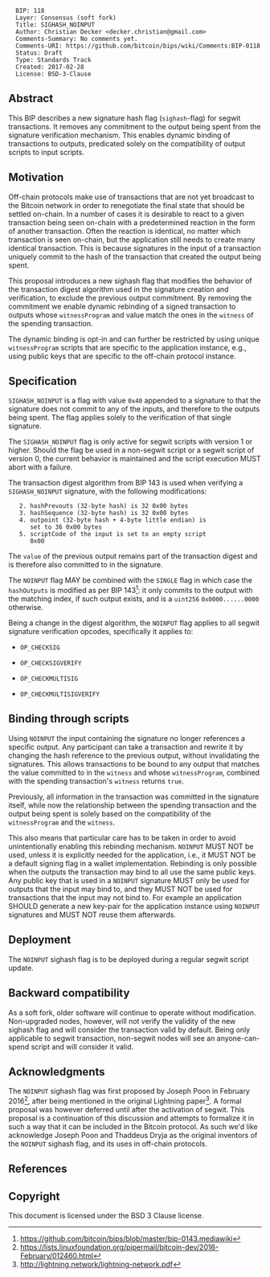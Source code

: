 <pre>
  BIP: 118
  Layer: Consensus (soft fork)
  Title: SIGHASH_NOINPUT
  Author: Christian Decker <decker.christian@gmail.com>
  Comments-Summary: No comments yet.
  Comments-URI: https://github.com/bitcoin/bips/wiki/Comments:BIP-0118
  Status: Draft
  Type: Standards Track
  Created: 2017-02-28
  License: BSD-3-Clause
</pre>

== Abstract ==
This BIP describes a new signature hash flag (<tt>sighash</tt>-flag) for
segwit transactions. It removes any commitment to the output being
spent from the signature verification mechanism. This enables dynamic
binding of transactions to outputs, predicated solely on the
compatibility of output scripts to input scripts.

== Motivation ==
Off-chain protocols make use of transactions that are not yet
broadcast to the Bitcoin network in order to renegotiate the final
state that should be settled on-chain.
In a number of cases it is desirable to react to a given transaction
being seen on-chain with a predetermined reaction in the form of
another transaction.
Often the reaction is identical, no matter which transaction is seen
on-chain, but the application still needs to create many identical
transaction.
This is because signatures in the input of a transaction uniquely
commit to the hash of the transaction that created the output being
spent.

This proposal introduces a new sighash flag that modifies the behavior
of the transaction digest algorithm used in the signature creation and
verification, to exclude the previous output commitment.
By removing the commitment we enable dynamic rebinding of a signed
transaction to outputs whose <tt>witnessProgram</tt> and value match the ones
in the <tt>witness</tt> of the spending transaction.

The dynamic binding is opt-in and can further be restricted by using
unique <tt>witnessProgram</tt> scripts that are specific to the application
instance, e.g., using public keys that are specific to the off-chain
protocol instance.

== Specification ==
<tt>SIGHASH_NOINPUT</tt> is a flag with value <tt>0x40</tt> appended to a signature
to that the signature does not commit to any of the inputs, and
therefore to the outputs being spent. The flag applies solely to the
verification of that single signature.

The <tt>SIGHASH_NOINPUT</tt> flag is only active for segwit scripts with
version 1 or higher. Should the flag be used in a non-segwit script or
a segwit script of version 0, the current behavior is maintained and
the script execution MUST abort with a failure.

The transaction digest algorithm from BIP 143 is used when verifying a
<tt>SIGHASH_NOINPUT</tt> signature, with the following modifications:

    2. hashPrevouts (32-byte hash) is 32 0x00 bytes
    3. hashSequence (32-byte hash) is 32 0x00 bytes
    4. outpoint (32-byte hash + 4-byte little endian) is
       set to 36 0x00 bytes
    5. scriptCode of the input is set to an empty script
       0x00

The <tt>value</tt> of the previous output remains part of the transaction
digest and is therefore also committed to in the signature.

The <tt>NOINPUT</tt> flag MAY be combined with the <tt>SINGLE</tt> flag in which
case the <tt>hashOutputs</tt> is modified as per BIP
143<ref>https://github.com/bitcoin/bips/blob/master/bip-0143.mediawiki</ref>: it
only commits to the output with the matching index, if such output exists, and
is a <tt>uint256</tt> <tt>0x0000......0000</tt> otherwise.

Being a change in the digest algorithm, the <tt>NOINPUT</tt> flag applies to
all segwit signature verification opcodes, specifically it applies to:

* <tt>OP_CHECKSIG</tt>

* <tt>OP_CHECKSIGVERIFY</tt>

* <tt>OP_CHECKMULTISIG</tt>

* <tt>OP_CHECKMULTISIGVERIFY</tt>

== Binding through scripts ==
Using <tt>NOINPUT</tt> the input containing the signature no longer
references a specific output.
Any participant can take a transaction and rewrite it by changing the
hash reference to the previous output, without invalidating the
signatures.
This allows transactions to be bound to any output that matches the
value committed to in the <tt>witness</tt> and whose <tt>witnessProgram</tt>,
combined with the spending transaction's <tt>witness</tt> returns <tt>true</tt>.

Previously, all information in the transaction was committed in the
signature itself, while now the relationship between the spending
transaction and the output being spent is solely based on the
compatibility of the <tt>witnessProgram</tt> and the <tt>witness</tt>.

This also means that particular care has to be taken in order to avoid
unintentionally enabling this rebinding mechanism. <tt>NOINPUT</tt> MUST NOT
be used, unless it is explicitly needed for the application, i.e., it
MUST NOT be a default signing flag in a wallet
implementation. Rebinding is only possible when the outputs the
transaction may bind to all use the same public keys. Any public key
that is used in a <tt>NOINPUT</tt> signature MUST only be used for outputs
that the input may bind to, and they MUST NOT be used for transactions
that the input may not bind to. For example an application SHOULD
generate a new key-pair for the application instance using <tt>NOINPUT</tt>
signatures and MUST NOT reuse them afterwards.

== Deployment ==
The <tt>NOINPUT</tt> sighash flag is to be deployed during a regular segwit
script update.

== Backward compatibility ==
As a soft fork, older software will continue to operate without
modification. Non-upgraded nodes, however, will not verify the
validity of the new sighash flag and will consider the transaction
valid by default. Being only applicable to segwit transaction,
non-segwit nodes will see an anyone-can-spend script and will consider
it valid.

== Acknowledgments ==

The <tt>NOINPUT</tt> sighash flag was first proposed by Joseph Poon in
February 2016<ref>https://lists.linuxfoundation.org/pipermail/bitcoin-dev/2016-February/012460.html</ref>, after being mentioned in the original
Lightning paper<ref>http://lightning.network/lightning-network.pdf</ref>. A formal proposal was however
deferred until after the activation of segwit. This proposal is a
continuation of this discussion and attempts to formalize it in such a
way that it can be included in the Bitcoin protocol. As such we'd like
acknowledge Joseph Poon and Thaddeus Dryja as the original inventors
of the <tt>NOINPUT</tt> sighash flag, and its uses in off-chain protocols.

== References ==

<references/>

== Copyright ==

This document is licensed under the BSD 3 Clause license.